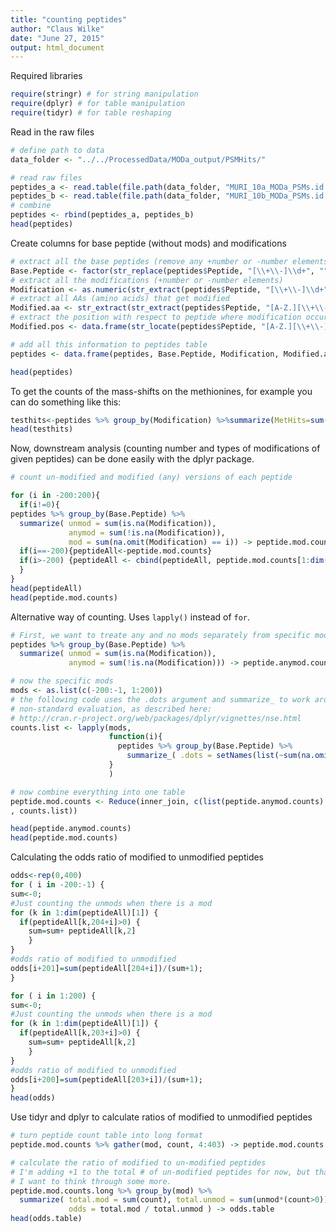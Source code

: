 ```yaml
---
title: "counting peptides"
author: "Claus Wilke"
date: "June 27, 2015"
output: html_document
---
```


Required libraries
```r
require(stringr) # for string manipulation
require(dplyr) # for table manipulation
require(tidyr) # for table reshaping
```


Read in the raw files 
```r
# define path to data 
data_folder <- "../../ProcessedData/MODa_output/PSMHits/"

# read raw files
peptides_a <- read.table(file.path(data_folder, "MURI_10a_MODa_PSMs.id.txt"), header = TRUE, stringsAsFactors = FALSE)
peptides_b <- read.table(file.path(data_folder, "MURI_10b_MODa_PSMs.id.txt"), header = TRUE, stringsAsFactors = FALSE)
# combine
peptides <- rbind(peptides_a, peptides_b)
head(peptides)
```

Create columns for base peptide (without mods) and modifications
```r
# extract all the base peptides (remove any +number or -number elements)
Base.Peptide <- factor(str_replace(peptides$Peptide, "[\\+\\-]\\d+", ""))
# extract all the modifications (+number or -number elements)
Modification <- as.numeric(str_extract(peptides$Peptide, "[\\+\\-]\\d+"))
# extract all AAs (amino acids) that get modified
Modified.aa <- str_extract(str_extract(peptides$Peptide, "[A-Z.][\\+\\-]\\d+"), '[A-Z.]')
# extract the position with respect to peptide where modification occurs
Modified.pos <- data.frame(str_locate(peptides$Peptide, "[A-Z.][\\+\\-]\\d+"))$start

# add all this information to peptides table
peptides <- data.frame(peptides, Base.Peptide, Modification, Modified.aa, Modified.pos)

head(peptides)
```

To get the counts of the mass-shifts on the  methionines, for example you can do something like this:
```r
testhits<-peptides %>% group_by(Modification) %>%summarize(MetHits=sum(Modified.aa=='M'))
head(testhits)
```

Now, downstream analysis (counting number and types of modifications of given peptides) can be done easily with the dplyr package.
```r
# count un-modified and modified (any) versions of each peptide

for (i in -200:200){
  if(i!=0){
peptides %>% group_by(Base.Peptide) %>%
  summarize( unmod = sum(is.na(Modification)),
             anymod = sum(!is.na(Modification)),
             mod = sum(na.omit(Modification) == i)) -> peptide.mod.counts
  if(i==-200){peptideAll<-peptide.mod.counts}
  if(i>-200) {peptideAll <- cbind(peptideAll, peptide.mod.counts[1:dim(peptide.mod.counts)[1],4])}
  }
}
head(peptideAll)
head(peptide.mod.counts)
```

Alternative way of counting. Uses `lapply()` instead of `for`.
```r
# First, we want to treate any and no mods separately from specific mods. So let's do those first.
peptides %>% group_by(Base.Peptide) %>%
  summarize( unmod = sum(is.na(Modification)),
             anymod = sum(!is.na(Modification))) -> peptide.anymod.counts

# now the specific mods
mods <- as.list(c(-200:-1, 1:200))
# the following code uses the .dots argument and summarize_ to work around
# non-standard evaluation, as described here:
# http://cran.r-project.org/web/packages/dplyr/vignettes/nse.html
counts.list <- lapply(mods, 
                      function(i){
                        peptides %>% group_by(Base.Peptide) %>%
                          summarize_( .dots = setNames(list(~sum(na.omit(Modification) == i)), paste("mod", i, sep='')))
                      }
                      )

# now combine everything into one table
peptide.mod.counts <- Reduce(inner_join, c(list(peptide.anymod.counts)
, counts.list))

head(peptide.anymod.counts)
head(peptide.mod.counts)
```

Calculating the odds ratio of modified to unmodified peptides
```r
odds<-rep(0,400)
for ( i in -200:-1) {
sum<-0;
#Just counting the unmods when there is a mod
for (k in 1:dim(peptideAll)[1]) {
  if(peptideAll[k,204+i]>0) { 
    sum=sum+ peptideAll[k,2]
    }
}
#odds ratio of modified to unmodified
odds[i+201]=sum(peptideAll[204+i])/(sum+1);
}

for ( i in 1:200) {
sum<-0;
#Just counting the unmods when there is a mod
for (k in 1:dim(peptideAll)[1]) {
  if(peptideAll[k,203+i]>0) { 
    sum=sum+ peptideAll[k,2]
    }
}
#odds ratio of modified to unmodified
odds[i+200]=sum(peptideAll[203+i])/(sum+1);
}
head(odds)
```


Use tidyr and dplyr to calculate ratios of modified to unmodified peptides
```r
# turn peptide count table into long format
peptide.mod.counts %>% gather(mod, count, 4:403) -> peptide.mod.counts.long

# calculate the ratio of modified to un-modified peptides
# I'm adding +1 to the total # of un-modified peptides for now, but that's something
# I want to think through some more.
peptide.mod.counts.long %>% group_by(mod) %>%
  summarize( total.mod = sum(count), total.unmod = sum(unmod*(count>0)) + 1,
             odds = total.mod / total.unmod ) -> odds.table
head(odds.table)
```